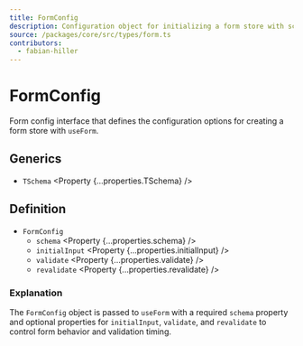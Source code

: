 ```yaml
---
title: FormConfig
description: Configuration object for initializing a form store with schema, validation mode, and initial values.
source: /packages/core/src/types/form.ts
contributors:
  - fabian-hiller
---
```



# FormConfig

Form config interface that defines the configuration options for creating a form store with <Link href="../useForm/">`useForm`</Link>.

## Generics

- `TSchema` <Property {...properties.TSchema} />

## Definition

- `FormConfig`
  - `schema` <Property {...properties.schema} />
  - `initialInput` <Property {...properties.initialInput} />
  - `validate` <Property {...properties.validate} />
  - `revalidate` <Property {...properties.revalidate} />

### Explanation

The `FormConfig` object is passed to <Link href="../useForm/">`useForm`</Link> with a required `schema` property and optional properties for `initialInput`, `validate`, and `revalidate` to control form behavior and validation timing.
